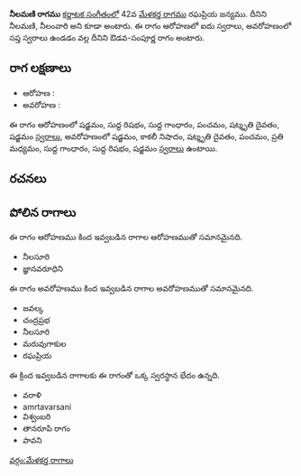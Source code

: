 {{Infobox ragam
	| name          	= నీలమణి
	| synonym	    	= నీలమణి, నీలంవారి
	| mela          	= 
	| chakra        	= 
	| janaka        	= 
	| type          	= ఔడవ-సంపూర్ణ
	| arohanam      	= {{svaraC|S|R1|G1|P|D3|S'}} 
	| avarohanam    	= {{svaraC|S'|N3|D3|P|M2|G1|R1|S}}
	| jeeva         	=
	| chhaya        	=
	| nyasa         	=
	| vishesha      	= 
	| equivalent  		= 
}}
{{కర్ణాటక సంగీత రాగాలు}}
'''నీలమణి రాగము''' [[కర్ణాటక సంగీతం]]లో 42వ [[మేళకర్త రాగము]] రఘప్రియ జన్యము. దీనిని నీలమణి, నీలంవారి అని కూడా అంటారు. ఈ రాగం ఆరోహణలో ఐదు స్వరాలు, అవరోహణంలో సప్త స్వరాలు ఉండడం వల్ల దీనిని ఔడవ-సంపూర్ణ రాగం అంటారు.


==రాగ లక్షణాలు==


* ఆరోహణ : {{svaraC|S|R1|G1|P|D3|S'}} 
* అవరోహణ : {{svaraC|S'|N3|D3|P|M2|G1|R1|S}}

ఈ రాగం ఆరోహణంలో షడ్జమం, సుద్ద రిషభం, సుద్ద గాంధారం, పంచమం, షట్శృతి దైవతం, షడ్జమం [[స్వరాలు]], అవరోహణంలో షడ్జమం, కాకలీ నిషాదం, షట్శృతి దైవతం, పంచమం, ప్రతి మధ్యమం, సుద్ద గాంధారం, సుద్ద రిషభం, షడ్జమం [[స్వరాలు]] ఉంటాయి.

==రచనలు==



==పోలిన రాగాలు==
ఈ రాగం ఆరోహణము కింద ఇవ్వబడిన రాగాల ఆరోహణముతో సమానమైనది.
* నీలసూరి
* జ్ఞానవరూధిని

ఈ రాగం అవరోహణము కింద ఇవ్వబడిన రాగాల అవరోహణముతో సమానమైనది.
* జవల్క
* చంద్రప్రభ
* నీలసూరి
* మరువుగాకుల
* రఘప్రియ

ఈ క్రింద ఇవ్వబడిన రాగాలకు ఈ రాగంతో ఒక్క స్వరస్థాన భేదం ఉన్నది.
* వరాళి
* amrtavarsani
* విశ్వంబరి
* తానరూపి రాగం
* పావని



[[వర్గం:మేళకర్త రాగాలు]]
